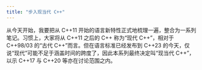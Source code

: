 ```yaml
---
title: "步入现当代 C++"
---
```


从今天开始，我要把从 C++11 开始的语言新特性正式地梳理一遍，整合为一系列笔记。习惯上，大家将从 C++11 之后的 C++ 称为“现代 C++”，相对于 C++98/03 的“古代 C++”而言。但在语言标准已经发布到 C++23 的今天，仅说“现代”可能不足于涵盖时间的跨度了，因此本系列最终决定叫“现当代 C++”，以示 C++17 与 C++20 等亦在讨论范围之内。